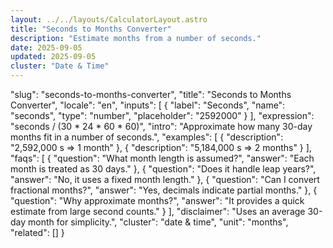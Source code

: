 ```yaml
---
layout: ../../layouts/CalculatorLayout.astro
title: "Seconds to Months Converter"
description: "Estimate months from a number of seconds."
date: 2025-09-05
updated: 2025-09-05
cluster: "Date & Time"
---
```


  "slug": "seconds-to-months-converter",
  "title": "Seconds to Months Converter",
  "locale": "en",
  "inputs": [
    { "label": "Seconds", "name": "seconds", "type": "number", "placeholder": "2592000" }
  ],
  "expression": "seconds / (30 * 24 * 60 * 60)",
  "intro": "Approximate how many 30-day months fit in a number of seconds.",
  "examples": [
    { "description": "2,592,000 s ⇒ 1 month" },
    { "description": "5,184,000 s ⇒ 2 months" }
  ],
  "faqs": [
    { "question": "What month length is assumed?", "answer": "Each month is treated as 30 days." },
    { "question": "Does it handle leap years?", "answer": "No, it uses a fixed month length." },
    { "question": "Can I convert fractional months?", "answer": "Yes, decimals indicate partial months." },
    { "question": "Why approximate months?", "answer": "It provides a quick estimate from large second counts." }
  ],
  "disclaimer": "Uses an average 30-day month for simplicity.",
  "cluster": "date & time",
  "unit": "months",
  "related": []
}

<Calculator schema={schema} />
